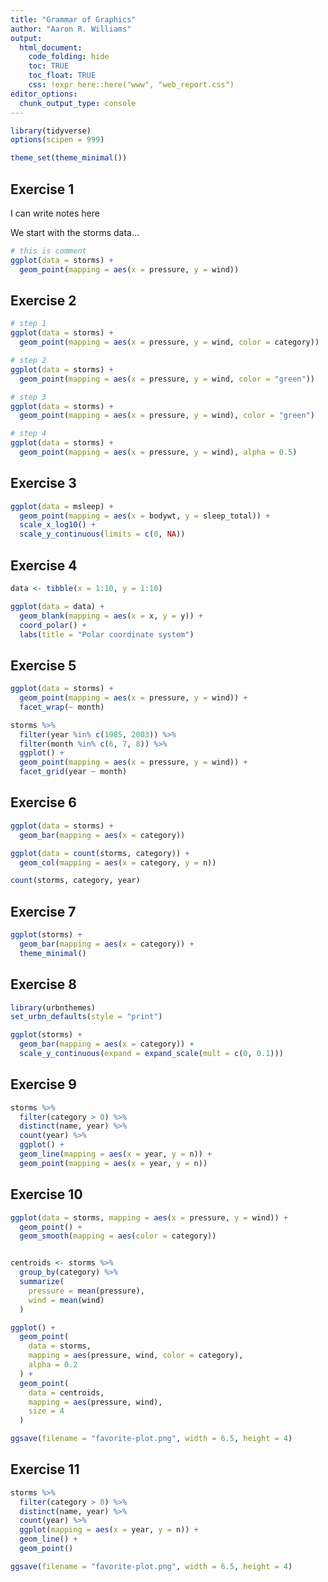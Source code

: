 ```yaml
---
title: "Grammar of Graphics"
author: "Aaron R. Williams"
output:
  html_document:
    code_folding: hide
    toc: TRUE
    toc_float: TRUE
    css: !expr here::here("www", "web_report.css")
editor_options:
  chunk_output_type: console
---
```


```r
library(tidyverse)
options(scipen = 999)

theme_set(theme_minimal())

```

## Exercise 1

I can write notes here 

We start with the storms data...

```r
# this is comment
ggplot(data = storms) + 
  geom_point(mapping = aes(x = pressure, y = wind))

```

## Exercise 2

```r
# step 1
ggplot(data = storms) + 
  geom_point(mapping = aes(x = pressure, y = wind, color = category))

# step 2
ggplot(data = storms) + 
  geom_point(mapping = aes(x = pressure, y = wind, color = "green"))

# step 3
ggplot(data = storms) + 
  geom_point(mapping = aes(x = pressure, y = wind), color = "green")

# step 4
ggplot(data = storms) + 
  geom_point(mapping = aes(x = pressure, y = wind), alpha = 0.5)

```

## Exercise 3

```r
ggplot(data = msleep) +
  geom_point(mapping = aes(x = bodywt, y = sleep_total)) +
  scale_x_log10() +  
  scale_y_continuous(limits = c(0, NA))

```

## Exercise 4

```r
data <- tibble(x = 1:10, y = 1:10)

ggplot(data = data) +
  geom_blank(mapping = aes(x = x, y = y)) +
  coord_polar() +
  labs(title = "Polar coordinate system")

```

## Exercise 5

```r
ggplot(data = storms) +
  geom_point(mapping = aes(x = pressure, y = wind)) +
  facet_wrap(~ month)

storms %>%
  filter(year %in% c(1985, 2003)) %>%
  filter(month %in% c(6, 7, 8)) %>%
  ggplot() +
  geom_point(mapping = aes(x = pressure, y = wind)) +
  facet_grid(year ~ month)

```

## Exercise 6

```r
ggplot(data = storms) +
  geom_bar(mapping = aes(x = category))

ggplot(data = count(storms, category)) +
  geom_col(mapping = aes(x = category, y = n))

count(storms, category, year)


```

## Exercise 7

```r
ggplot(storms) +
  geom_bar(mapping = aes(x = category)) +
  theme_minimal()

```

## Exercise 8

```r
library(urbnthemes)
set_urbn_defaults(style = "print")

ggplot(storms) +
  geom_bar(mapping = aes(x = category)) +
  scale_y_continuous(expand = expand_scale(mult = c(0, 0.1)))

```

## Exercise 9

```r
storms %>%  
  filter(category > 0) %>%
  distinct(name, year) %>%
  count(year) %>%
  ggplot() + 
  geom_line(mapping = aes(x = year, y = n)) +
  geom_point(mapping = aes(x = year, y = n))


```

## Exercise 10

```r
ggplot(data = storms, mapping = aes(x = pressure, y = wind)) + 
  geom_point() +
  geom_smooth(mapping = aes(color = category))


centroids <- storms %>%
  group_by(category) %>%
  summarize(
    pressure = mean(pressure),
    wind = mean(wind)
  )

ggplot() +
  geom_point(
    data = storms,
    mapping = aes(pressure, wind, color = category),
    alpha = 0.2
  ) +
  geom_point(
    data = centroids,
    mapping = aes(pressure, wind),
    size = 4
  )

ggsave(filename = "favorite-plot.png", width = 6.5, height = 4)

```

## Exercise 11

```r
storms %>%  
  filter(category > 0) %>%
  distinct(name, year) %>%
  count(year) %>%
  ggplot(mapping = aes(x = year, y = n)) + 
  geom_line() +
  geom_point()

ggsave(filename = "favorite-plot.png", width = 6.5, height = 4)

```
